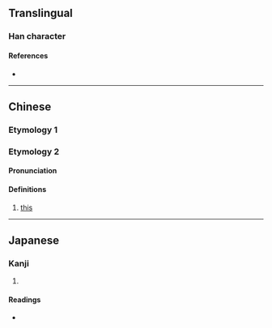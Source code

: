 {{character info/new}}
==Translingual==

===Han character===
{{Han char|rn=30|rad=口|as=18|sn=21|four=67086|canj=RGKC|ids=⿰口贅}}

====References====
* {{Han ref|kx=0214.240|dkj=04608|dj=0437.120|hdz=10705.100|uh=56BD|ud=22205|bh=F5C5|bd=62917}}

----

==Chinese==
===Etymology 1===
{{zh-see|啜|v}}
===Etymology 2===
{{zh-forms|s=𪢕}}

====Pronunciation====
{{zh-pron
|m=
|c=
|h=
|md=cuòi
|mda=Cdo this cuoi.ogg
|mn=
|w=
|mc=y
|oc=y
|cat=
}}

====Definitions====
{{zh-hanzi}}
#{{lb|zh|Min Dong}} [[this]]
----

==Japanese==

===Kanji===
{{ja-kanji|grade=|rs=口18}}

# {{defn|lang=ja|sort=口18}}

====Readings====
* {{ja-readings|on=[[せつ]] (setsu)|kun=}}